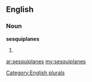 ==English==

===Noun===
'''sesquiplanes'''

# {{plural of|[[sesquiplane]]}}

[[Category:English plurals]]

[[ar:sesquiplanes]]
[[my:sesquiplanes]]
